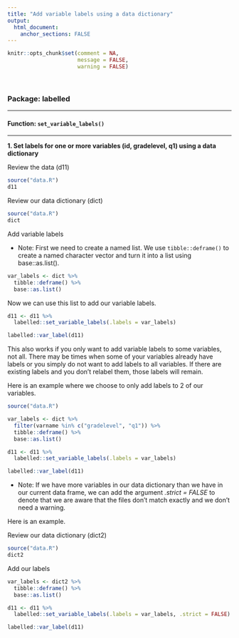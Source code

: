 ```yaml
---
title: "Add variable labels using a data dictionary"
output: 
  html_document:
    anchor_sections: FALSE
---
```


```r
knitr::opts_chunk$set(comment = NA,
                      message = FALSE,
                      warning = FALSE)
```

<br>


### Package: labelled

---

#### Function: `set_variable_labels()`

---

**1\. Set labels for one or more variables (id, gradelevel, q1) using a data dictionary**

Review the data (d11)

```r

source("data.R")
d11

```


Review our data dictionary (dict)

```r

source("data.R")
dict

```


Add variable labels

* Note: First we need to create a named list. We use `tibble::deframe()` to create a named character vector and turn it into a list using base::as.list().

```r

var_labels <- dict %>%
  tibble::deframe() %>%
  base::as.list()

```

Now we can use this list to add our variable labels.

```r

d11 <- d11 %>%
  labelled::set_variable_labels(.labels = var_labels)

labelled::var_label(d11)

```

This also works if you only want to add variable labels to some variables, not all. There may be times when some of your variables already have labels or you simply do not want to add labels to all variables. If there are existing labels and you don't relabel them, those labels will remain.

Here is an example where we choose to only add labels to 2 of our variables. 

```r

source("data.R")

```


```r

var_labels <- dict %>%
  filter(varname %in% c("gradelevel", "q1")) %>%
  tibble::deframe() %>%
  base::as.list()

d11 <- d11 %>%
  labelled::set_variable_labels(.labels = var_labels)

labelled::var_label(d11)

```

* Note: If we have more variables in our data dictionary than we have in our current data frame, we can add the argument *.strict = FALSE* to denote that we are aware that the files don't match exactly and we don't need a warning.

Here is an example.

Review our data dictionary (dict2)

```r

source("data.R")
dict2

```

Add our labels

```r

var_labels <- dict2 %>%
  tibble::deframe() %>%
  base::as.list()

d11 <- d11 %>%
  labelled::set_variable_labels(.labels = var_labels, .strict = FALSE)

labelled::var_label(d11)

```

